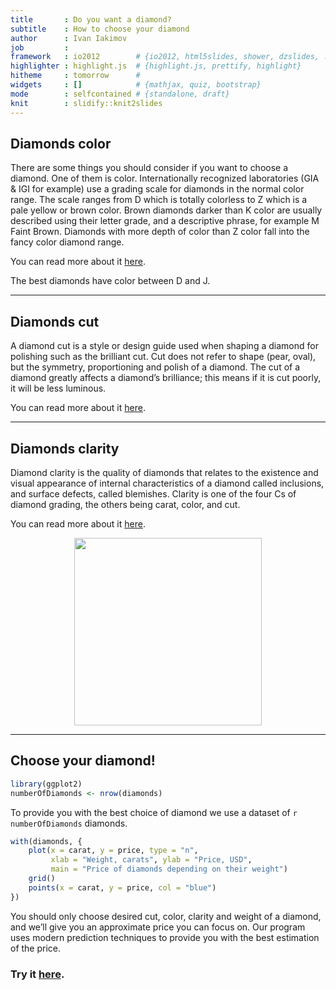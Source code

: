 ```yaml
---
title       : Do you want a diamond?
subtitle    : How to choose your diamond
author      : Ivan Iakimov
job         : 
framework   : io2012        # {io2012, html5slides, shower, dzslides, ...}
highlighter : highlight.js  # {highlight.js, prettify, highlight}
hitheme     : tomorrow      # 
widgets     : []            # {mathjax, quiz, bootstrap}
mode        : selfcontained # {standalone, draft}
knit        : slidify::knit2slides
---
```


## Diamonds color

There are some things you should consider if you want to choose a diamond. One of them is color. Internationally recognized laboratories (GIA & IGI for example) use a grading scale for diamonds in the normal color range. The scale ranges from D which is totally colorless to Z which is a pale yellow or brown color. Brown diamonds darker than K color are usually described using their letter grade, and a descriptive phrase, for example M Faint Brown. Diamonds with more depth of color than Z color fall into the fancy color diamond range.

You can read more about it [here](https://en.wikipedia.org/wiki/Diamond_color).

The best diamonds have color between D and J.

---

## Diamonds cut

A diamond cut is a style or design guide used when shaping a diamond for polishing such as the brilliant cut. Cut does not refer to shape (pear, oval), but the symmetry, proportioning and polish of a diamond. The cut of a diamond greatly affects a diamond's brilliance; this means if it is cut poorly, it will be less luminous.

You can read more about it [here](https://en.wikipedia.org/wiki/Diamond_cut).

---

## Diamonds clarity

Diamond clarity is the quality of diamonds that relates to the existence and visual appearance of internal characteristics of a diamond called inclusions, and surface defects, called blemishes. Clarity is one of the four Cs of diamond grading, the others being carat, color, and cut.

You can read more about it [here](https://en.wikipedia.org/wiki/Diamond_clarity).

<div style='text-align: center;'>
<img height='300' src='https://yourdiamondteacher.com/wp-content/uploads/2015/03/Diamond-grades-clarity-chart-real-life-examples.png' />
</div>

---

## Choose your diamond!

```r
library(ggplot2)
numberOfDiamonds <- nrow(diamonds)
```

To provide you with the best choice of diamond we use a dataset of `r numberOfDiamonds` diamonds.

```r
with(diamonds, {
    plot(x = carat, y = price, type = "n", 
         xlab = "Weight, carats", ylab = "Price, USD",
         main = "Price of diamonds depending on their weight")
    grid()
    points(x = carat, y = price, col = "blue")
})

```

You should only choose desired cut, color, clarity and weight of a diamond, and we'll give you an approximate price you can focus on. Our program uses modern prediction techniques to provide you with the best estimation of the price.

### Try it [here](https://iakimov.shinyapps.io/ChooseYourDiamond/).
